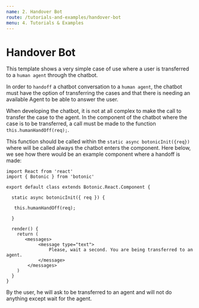 ```yaml
---
name: 2. Handover Bot
route: /tutorials-and-examples/handover-bot
menu: 4. Tutorials & Examples
---
```


# Handover Bot

This template shows a very simple case of use where a user is transferred to a `human agent` through the chatbot.

In order to `handoff` a chatbot conversation to a `human agent`, the chatbot must have the option of transferring the cases and that there is needing an available Agent to be able to answer the user.

When developing the chatbot, it is not at all complex to make the call to transfer the case to the agent. In the component of the chatbot where the case is to be transferred, a call must be made to the function `this.humanHandOff(req);`.


This function should be called within the `static async botonicInit({req})` where will be called always the chatbot enters the component.
Here below, we see how there would be an example component where a handoff is made:


```
import React from 'react'
import { Botonic } from 'botonic'

export default class extends Botonic.React.Component {

  static async botonicInit({ req }) {

   this.humanHandOff(req);
  
  }

  render() {
    return (
       <messages>
            <message type="text">
                Please, wait a second. You are being transferred to an agent.
            </message>
        </messages>
    )
  }
}

```



By the user, he will ask to be transferred to an agent and will not do anything except wait for the agent.